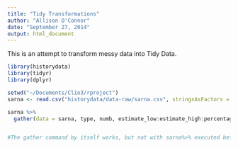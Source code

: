 ```yaml
---
title: "Tidy Transformations"
author: "Allison O'Connor"
date: "September 27, 2014"
output: html_document
---
```


This is an attempt to transform messy data into Tidy Data.

```r
library(historydata)
library(tidyr)
library(dplyr)

```



```r

setwd("~/Documents/Clio3/rproject")
sarna <- read.csv("historydata/data-raw/sarna.csv", stringsAsFactors = FALSE)

sarna %>% 
  gather(data = sarna, type, numb, estimate_low:estimate_high:percentage_pop_low:percentage_pop_high)


#The gather command by itself works, but not with sarna%>% executed before it. Also, need to find a way to write this out and save what I have.
```

```r

```

```r


```
